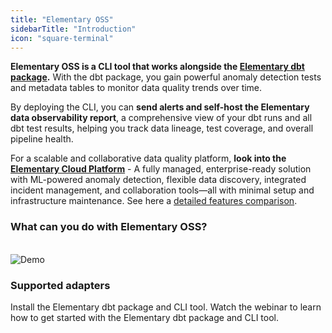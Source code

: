```yaml
---
title: "Elementary OSS"
sidebarTitle: "Introduction"
icon: "square-terminal"
---
```

**Elementary OSS is a CLI tool that works alongside the [Elementary dbt package](/data-tests/dbt/dbt-package).** With the dbt package, you gain powerful anomaly detection tests and metadata tables to monitor data quality trends over time.

By deploying the CLI, you can **send alerts and self-host the Elementary data observability report**, a comprehensive view of your dbt runs and all dbt test results, helping you track data lineage, test coverage, and overall pipeline health. 

For a scalable and collaborative data quality platform, **look into the [Elementary Cloud Platform](/cloud/introduction)** - A fully managed, enterprise-ready solution with ML-powered anomaly detection, flexible data discovery, integrated incident management, and collaboration tools—all with minimal setup and infrastructure maintenance. See here a [detailed features comparison](cloud/cloud-vs-oss).

### What can you do with Elementary OSS?

<Card title="Utilize the Elementary dbt package for Elementary tests and tables" icon="gear" iconType="solid" href="/data-tests/introduction" />

<CardGroup cols={2}>

  <Card title="Generate an observability report" icon="browsers" iconType="solid" href="/oss/guides/generate-report-ui" />

  <Card title="Send alerts" icon="bell-exclamation" href="/oss/guides/alerts/elementary-alerts" />

  <Card title="Share the report" icon="share-all" iconType="solid" href="/oss/guides/share-report-ui" />

  <Card title="Deploy in production" icon="gear" iconType="solid" href="/oss/deployment-and-configuration/elementary-in-production" />
</CardGroup>

<br />

<Frame>
  <img src="https://raw.githubusercontent.com/elementary-data/elementary/master/static/report_ui.gif" alt="Demo" />
</Frame>

### Supported adapters

<Snippet file="oss/adapters-cards.mdx" />


<CardGroup cols={1}>
  <Card title="Quickstart Elementary OSS" href="/oss/quickstart/quickstart-cli-package" icon="circle-play" iconType="solid">
    Install the Elementary dbt package and CLI tool.
  </Card>

  <Card title="Webinar: Getting Started with Elementary OSS" href="https://www.elementary-data.com/webinar/getting-started-with-elementary" icon="video">
    Watch the webinar to learn how to get started with the Elementary dbt package and CLI tool.
  </Card>
</CardGroup>
